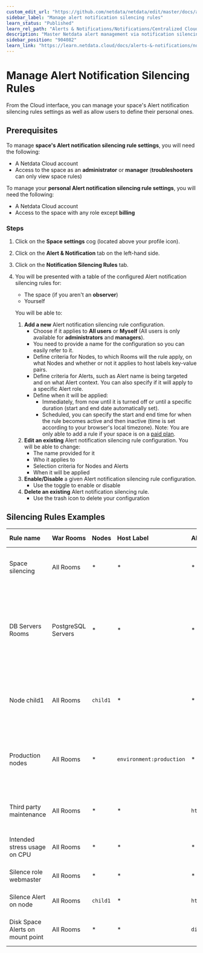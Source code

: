 ```yaml
---
custom_edit_url: "https://github.com/netdata/netdata/edit/master/docs/alerts-and-notifications/notifications/centralized-cloud-notifications/manage-alert-notification-silencing-rules.md"
sidebar_label: "Manage alert notification silencing rules"
learn_status: "Published"
learn_rel_path: "Alerts & Notifications/Notifications/Centralized Cloud Notifications"
description: "Master Netdata alert management via notification silencing rules for efficient and focused monitoring."
sidebar_position: "904082"
learn_link: "https://learn.netdata.cloud/docs/alerts-&-notifications/notifications/centralized-cloud-notifications/manage-alert-notification-silencing-rules"
---
```


# Manage Alert Notification Silencing Rules

From the Cloud interface, you can manage your space's Alert notification silencing rules settings as well as allow users to define their personal ones.

## Prerequisites

To manage **space's Alert notification silencing rule settings**, you will need the following:

- A Netdata Cloud account
- Access to the space as an **administrator** or **manager** (**troubleshooters** can only view space rules)

To manage your **personal Alert notification silencing rule settings**, you will need the following:

- A Netdata Cloud account
- Access to the space with any role except **billing**

### Steps

1. Click on the **Space settings** cog (located above your profile icon).
2. Click on the **Alert & Notification** tab on the left-hand side.
3. Click on the **Notification Silencing Rules** tab.
4. You will be presented with a table of the configured Alert notification silencing rules for:

   - The space (if you aren't an **observer**)
   - Yourself

   You will be able to:

   1. **Add a new** Alert notification silencing rule configuration.
      - Choose if it applies to **All users** or **Myself** (All users is only available for **administrators** and **managers**).
      - You need to provide a name for the configuration so you can easily refer to it.
      - Define criteria for Nodes, to which Rooms will the rule apply, on what Nodes and whether or not it applies to host labels key-value pairs.
      - Define criteria for Alerts, such as Alert name is being targeted and on what Alert context. You can also specify if it will apply to a specific Alert role.
      - Define when it will be applied:
        - Immediately, from now until it is turned off or until a specific duration (start and end date automatically set).
        - Scheduled, you can specify the start and end time for when the rule becomes active and then inactive (time is set according to your browser's local timezone).
      Note: You are only able to add a rule if your space is on a [paid plan](/docs/netdata-cloud/netdata-plans-&-billing).
   2. **Edit an existing** Alert notification silencing rule configuration. You will be able to change:
      - The name provided for it
      - Who it applies to
      - Selection criteria for Nodes and Alerts
      - When it will be applied
   3. **Enable/Disable** a given Alert notification silencing rule configuration.
      - Use the toggle to enable or disable
   4. **Delete an existing** Alert notification silencing rule.
      - Use the trash icon to delete your configuration

## Silencing Rules Examples

| Rule name                        | War Rooms          | Nodes    | Host Label               | Alert name                                       | Alert context | Alert instance           | Alert role  | Description                                                                                                                                                                                                               |
|:---------------------------------|:-------------------|:---------|:-------------------------|:-------------------------------------------------|:--------------|:-------------------------|:------------|:--------------------------------------------------------------------------------------------------------------------------------------------------------------------------------------------------------------------------|
| Space silencing                  | All Rooms          | *        | *                        | *                                                | *             | *                        | *           | This rule silences the entire space, targets all nodes, and for all users. E.g. infrastructure-wide maintenance window.                                                                                                   |
| DB Servers Rooms                 | PostgreSQL Servers | *        | *                        | *                                                | *             | *                        | *           | This rule silences the nodes in the room named PostgreSQL Servers, for example, it doesn't silence the `All Nodes` room. E.g. My team with membership to this room doesn't want to receive notifications for these nodes. |
| Node child1                      | All Rooms          | `child1` | *                        | *                                                | *             | *                        | *           | This rule silences all Alert state transitions for node `child1` in all rooms and for all users. E.g. node could be going under maintenance.                                                                              |
| Production nodes                 | All Rooms          | *        | `environment:production` | *                                                | *             | *                        | *           | This rule silences all Alert state transitions for nodes with the host label key-value pair `environment:production`. E.g. Maintenance window on nodes with specific host labels.                                         |
| Third party maintenance          | All Rooms          | *        | *                        | `httpcheck_posthog_netdata_cloud.request_status` | *             | *                        | *           | This rule silences this specific Alert since the third-party partner will be undergoing maintenance.                                                                                                                      |
| Intended stress usage on CPU     | All Rooms          | *        | *                        | *                                                | `system.cpu`  | *                        | *           | This rule silences specific Alerts across all nodes and their CPU cores.                                                                                                                                                  |
| Silence role webmaster           | All Rooms          | *        | *                        | *                                                | *             | *                        | `webmaster` | This rule silences all Alerts configured with the role `webmaster`.                                                                                                                                                       |
| Silence Alert on node            | All Rooms          | `child1` | *                        | `httpcheck_posthog_netdata_cloud.request_status` | *             | *                        | *           | This rule silences the specific Alert on the `child1` node.                                                                                                                                                               |
| Disk Space Alerts on mount point | All Rooms          | *        | *                        | `disk_space_usage`                               | `disk.space`  | `disk_space_opt_baddisk` | *           | This rule silences the specific Alert instance on all nodes `/opt/baddisk`.                                                                                                                                               |
